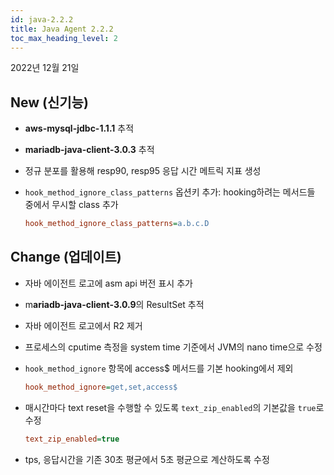 ```yaml
---
id: java-2.2.2
title: Java Agent 2.2.2
toc_max_heading_level: 2
---
```


2022년 12월 21일

## <Status>New</Status> (신기능)

- **aws-mysql-jdbc-1.1.1** 추적

- **mariadb-java-client-3.0.3** 추적

- 정규 분포를 활용해 resp90, resp95 응답 시간 메트릭 지표 생성

- `hook_method_ignore_class_patterns` 옵션키 추가: hooking하려는 메서드들 중에서 무시할 class 추가
    
  ```ini title='whatap.conf'
  hook_method_ignore_class_patterns=a.b.c.D
  ```
    

## <Status>Change</Status> (업데이트)

- 자바 에이전트 로고에 asm api 버전 표시 추가

- m**ariadb-java-client-3.0.9**의 ResultSet 추적

- 자바 에이전트 로고에서 R2 제거

- 프로세스의 cputime 측정을 system time 기준에서 JVM의 nano time으로 수정

- `hook_method_ignore` 항목에 access$ 메서드를 기본 hooking에서 제외

  ```ini title='whatap.conf'
  hook_method_ignore=get,set,access$
  ```
    
- 매시간마다 text reset을 수행할 수 있도록 `text_zip_enabled`의 기본값을 `true`로 수정
    
  ```ini title='whatap.conf'
  text_zip_enabled=true
  ```
    
- tps, 응답시간을 기존 30초 평균에서 5초 평균으로 계산하도록 수정